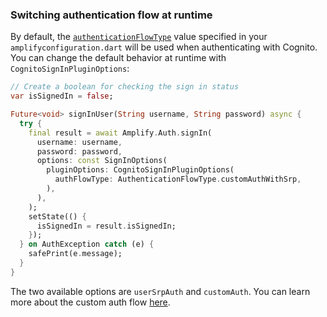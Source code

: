 ### Switching authentication flow at runtime 

By default, the [`authenticationFlowType`](https://docs.aws.amazon.com/cognito/latest/developerguide/amazon-cognito-user-pools-authentication-flow.html) value specified in your `amplifyconfiguration.dart` will be used when authenticating with Cognito. You can change the default behavior at runtime with `CognitoSignInPluginOptions`:

```dart
// Create a boolean for checking the sign in status
var isSignedIn = false;

Future<void> signInUser(String username, String password) async {
  try {
    final result = await Amplify.Auth.signIn(
      username: username,
      password: password,
      options: const SignInOptions(
        pluginOptions: CognitoSignInPluginOptions(
          authFlowType: AuthenticationFlowType.customAuthWithSrp,
        ),
      ),
    );
    setState(() {
      isSignedIn = result.isSignedIn;
    });
  } on AuthException catch (e) {
    safePrint(e.message);
  }
}
```

The two available options are `userSrpAuth` and `customAuth`. You can learn more about the custom auth flow [here](/lib/auth/signin_with_custom_flow).
